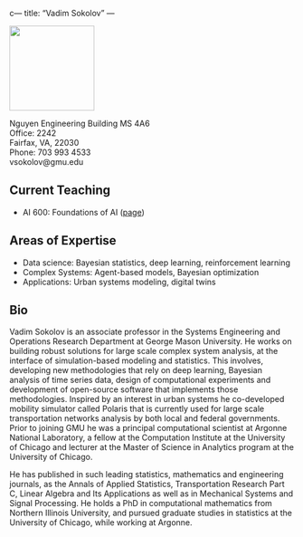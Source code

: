c---
title: "Vadim Sokolov"
---

:::{layout-ncol="2"}
![](image/mountain-face.jpg){width=150}


Nguyen Engineering Building MS 4A6\
Office: 2242\
Fairfax, VA, 22030\
Phone: 703 993 4533\
vsokolov@gmu.edu
:::

## Current Teaching
- AI 600: Foundations of AI ([page](courses/600.qmd))

## Areas of Expertise
- Data science: Bayesian statistics, deep learning, reinforcement learning
- Complex Systems: Agent-based models, Bayesian optimization
- Applications: Urban systems modeling, digital twins


## Bio
Vadim Sokolov is an associate professor in the Systems Engineering and Operations Research Department at George Mason University. He works on building robust solutions for large scale complex system analysis, at the interface of simulation-based modeling and statistics. This involves, developing new methodologies that rely on deep learning, Bayesian analysis of time series data, design of computational experiments and development of open-source software that implements those methodologies. Inspired by an interest in urban systems he co-developed mobility simulator called Polaris that is currently used for large scale transportation networks analysis by both local and federal governments. Prior to joining GMU he was a principal computational scientist at Argonne National Laboratory, a fellow at the Computation Institute at the University of Chicago and lecturer at the Master of Science in Analytics program at the University of Chicago.

He has published in such leading statistics, mathematics and engineering journals, as the Annals of Applied Statistics, Transportation Research Part C, Linear Algebra and Its Applications as well as in Mechanical Systems and Signal Processing. He holds a PhD in computational mathematics from Northern Illinois University, and pursued graduate studies in statistics at the University of Chicago, while working at Argonne.




